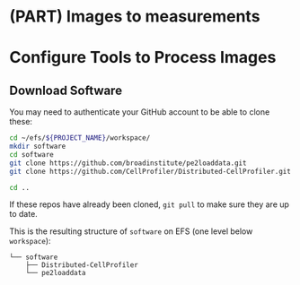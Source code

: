# (PART) Images to measurements  {-}

# Configure Tools to Process Images

## Download Software

You may need to authenticate your GitHub account to be able to clone these:

```sh
cd ~/efs/${PROJECT_NAME}/workspace/
mkdir software
cd software
git clone https://github.com/broadinstitute/pe2loaddata.git
git clone https://github.com/CellProfiler/Distributed-CellProfiler.git

cd ..
```

If these repos have already been cloned, `git pull` to make sure they are up to date.

This is the resulting structure of `software` on EFS (one level below `workspace`):
```
└── software
    ├── Distributed-CellProfiler
    └── pe2loaddata
```
